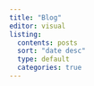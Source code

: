 ```yaml
---
title: "Blog"
editor: visual
listing:
  contents: posts
  sort: "date desc"
  type: default
  categories: true
---
```

